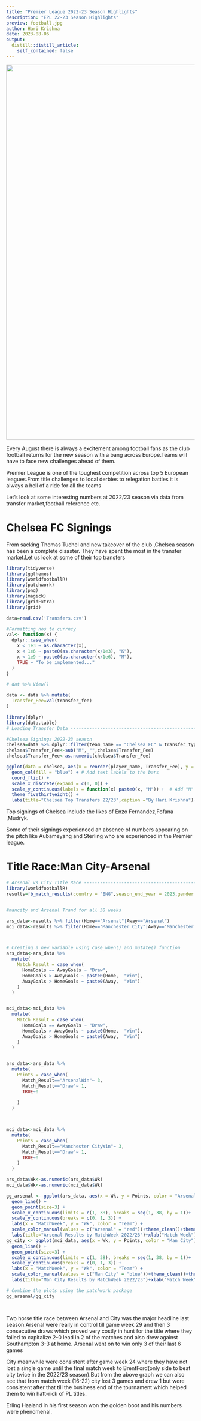 ```yaml
---
title: "Premier League 2022-23 Season Highlights"
description: "EPL 22-23 Season Highlights" 
preview: football.jpg
author: Hari Krishna
date: 2023-08-06
output:
  distill::distill_article:
    self_contained: false
---
```


![](football.jpg){width="1000"}

Every August there is always a excitement among football fans as the club football returns for the new season with a bang across Europe.Teams will have to face new challenges ahead of them.

Premier League is one of the toughest competition across top 5 European leagues.From title challenges to local derbies to relegation battles it is always a hell of a ride for all the teams

Let's look at some interesting numbers at 2022/23 season via data from transfer market,football reference etc.

# Chelsea FC Signings

From sacking Thomas Tuchel and new takeover of the club ,Chelsea season has been a complete disaster. They have spent the most in the transfer market.Let us look at some of their top transfers

```r
library(tidyverse)
library(ggthemes)
library(worldfootballR)
library(patchwork)
library(png)
library(magick)
library(gridExtra)
library(grid)
```

```r
data=read.csv('Transfers.csv')

#Formatting nos to currncy
val<- function(x) {
  dplyr::case_when(
    x < 1e3 ~ as.character(x),
    x < 1e6 ~ paste0(as.character(x/1e3), "K"),
    x < 1e9 ~ paste0(as.character(x/1e6), "M"),
    TRUE ~ "To be implemented..."
  )
}

# dat %>% View()

data <- data %>% mutate(
  Transfer_Fee=val(transfer_fee)
)

```

```r
library(dplyr)
library(data.table)
# Loading Transfer Data --------------------------------------------------

#Chelsea Signings 2022-23 season
chelsea=data %>% dplyr::filter(team_name == "Chelsea FC" & transfer_type=="Arrivals" & transfer_fee>0)
chelsea$Transfer_Fee<-sub("M", "",chelsea$Transfer_Fee)
chelsea$Transfer_Fee<-as.numeric(chelsea$Transfer_Fee)

ggplot(data = chelsea, aes(x = reorder(player_name, Transfer_Fee), y = Transfer_Fee)) +
  geom_col(fill = "blue") + # Add text labels to the bars
  coord_flip() +
  scale_x_discrete(expand = c(0, 0)) +
  scale_y_continuous(labels = function(x) paste0(x, "M")) +  # Add "M" to y-axis labels
  theme_fivethirtyeight() +
  labs(title="Chelsea Top Transfers 22/23",caption ="By Hari Krishna")+xlab("")
```

Top signings of Chelsea include the likes of Enzo Fernandez,Fofana ,Mudryk.

Some of their signings experienced an absence of numbers appearing on the pitch like Aubameyang and Sterling who are experienced in the Premier league.

# Title Race:Man City-Arsenal

```r
# Arsenal vs City Title Race ----------------------------------------------
library(worldfootballR)
results=fb_match_results(country = "ENG",season_end_year = 2023,gender = "M",tier = "1st")


#mancity and Arsenal Trand for all 38 weeks

ars_data<-results %>% filter(Home=="Arsenal"|Away=="Arsenal")
mci_data<-results %>% filter(Home=="Manchester City"|Away=="Manchester City")



# Creating a new variable using case_when() and mutate() function
ars_data<-ars_data %>%
  mutate(
    Match_Result = case_when(
      HomeGoals == AwayGoals ~ "Draw",
      HomeGoals > AwayGoals ~ paste0(Home,  "Win"),
      AwayGoals > HomeGoals ~ paste0(Away,  "Win")
    )
  )


mci_data<-mci_data %>%
  mutate(
    Match_Result = case_when(
      HomeGoals == AwayGoals ~ "Draw",
      HomeGoals > AwayGoals ~ paste0(Home,  "Win"),
      AwayGoals > HomeGoals ~ paste0(Away,  "Win")
    )
  )


ars_data<-ars_data %>%
  mutate(
    Points = case_when(
      Match_Result=="ArsenalWin"~ 3,
      Match_Result=="Draw"~ 1,
      TRUE~0
      
    )
  )



mci_data<-mci_data %>%
  mutate(
    Points = case_when(
      Match_Result=="Manchester CityWin"~ 3,
      Match_Result=="Draw"~ 1,
      TRUE~0
    )
  )

ars_data$Wk<-as.numeric(ars_data$Wk)
mci_data$Wk<-as.numeric(mci_data$Wk)


```

```r

gg_arsenal <- ggplot(ars_data, aes(x = Wk, y = Points, color = "Arsenal")) +
  geom_line() +
  geom_point(size=3) +
  scale_x_continuous(limits = c(1, 38), breaks = seq(1, 38, by = 1))+
  scale_y_continuous(breaks = c(0, 1, 3)) +
  labs(x = "MatchWeek", y = "Wk", color = "Team") +
  scale_color_manual(values = c("Arsenal" = "red"))+theme_clean()+theme(legend.position = "none")+
  labs(title="Arsenal Results by MatchWeek 2022/23")+xlab("Match Week")+ylab("Points per Match Week")
gg_city <- ggplot(mci_data, aes(x = Wk, y = Points, color = "Man City")) +
  geom_line() +
  geom_point(size=3) +
  scale_x_continuous(limits = c(1, 38), breaks = seq(1, 38, by = 1))+
  scale_y_continuous(breaks = c(0, 1, 3)) +
  labs(x = "MatchWeek", y = "Wk", color = "Team") +
  scale_color_manual(values = c("Man City" = "blue"))+theme_clean()+theme(legend.position = "none")+
  labs(title="Man City Results by MatchWeek 2022/23")+xlab("Match Week")+ylab("Points per Match Week")

# Combine the plots using the patchwork package
gg_arsenal/gg_city




```

Two horse title race between Arsenal and City was the major headline last season.Arsenal were really in control till game week 29 and then 3 consecutive draws which proved very costly in hunt for the title where they failed to capitalize 2-0 lead in 2 of the matches and also drew against Southampton 3-3 at home. Arsenal went on to win only 3 of their last 6 games

City meanwhile were consistent after game week 24 where they have not lost a single game until the final match week to BrentFord(only side to beat city twice in the 2022/23 season).But from the above graph we can also see that from match week (16-22) city lost 3 games and drew 1 but were consistent after that till the business end of the tournament which helped them to win hatt-rick of PL titles.

Erling Haaland in his first season won the golden boot and his numbers were phenomenal.
